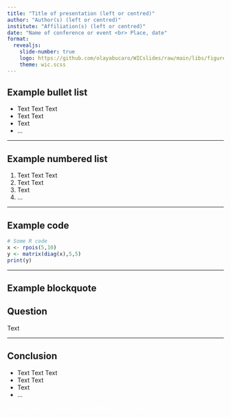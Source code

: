 ```yaml
---
title: "Title of presentation (left or centred)"
author: "Author(s) (left or centred)"
institute: "Affiliation(s) (left or centred)"
date: "Name of conference or event <br> Place, date"
format:
  revealjs:
    slide-number: true
    logo: https://github.com/olayabucaro/WICslides/raw/main/libs/figures/WIChead.png
    theme: wic.scss
---
```


## Example bullet list

- Text Text Text
- Text Text
- Text
- ...

---

## Example numbered list

1. Text Text Text
2. Text Text
3. Text
4. ...

---

## Example code

```r
# Some R code
x <- rpois(5,10)
y <- matrix(diag(x),5,5)
print(y)
```


---

## Example blockquote

::: {.callout-note icon=false}
## Question
Text
:::

---

## Conclusion {background-color="#2C95D2"}

- Text Text Text
- Text Text
- Text
- ...

::: footer
<p style="color:white">
wittgensteincentre.org - dataexplorer.wittgensteincentre.org
</p>
:::
